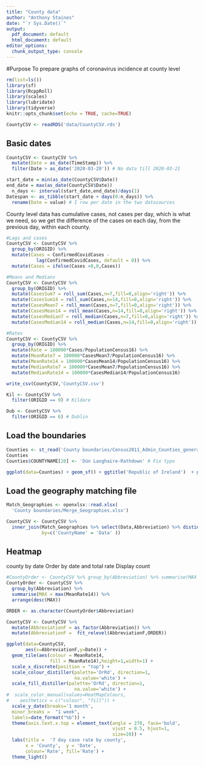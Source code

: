 ```yaml
---
title: "County data"
author: "Anthony Staines"
date: "`r Sys.Date()`"
output:
  pdf_document: default
  html_document: default
editor_options:
  chunk_output_type: console
---
```


#Purpose
To prepare graphs of coronavirus incidence at county level

```r
rm(list=ls())
library(sf)
library(RcppRoll)
library(scales)
library(lubridate)
library(tidyverse)
knitr::opts_chunk$set(echo = TRUE, cache=TRUE)
```


```r
CountyCSV <- readRDS('data/CountyCSV.rds')

```

## Basic dates

```r
CountyCSV <- CountyCSV %>%
  mutate(Date = as_date(TimeStamp)) %>%
  filter(Date > as_date('2020-03-20')) # No data till 2020-03-21

start_date = min(as_date(CountyCSV$Date))
end_date = max(as_date(CountyCSV$Date))
  n_days <- interval(start_date,end_date)/days(1)
Datespan <- as_tibble(start_date + days(0:n_days)) %>%
  rename(Date = value) # I row per date in the two datasources
```

County level data has cumulative cases, not cases per day, which is what we need, so we get the difference of the cases on each day, from the previous day, within each county.

```r
#Lags and cases
CountyCSV <- CountyCSV %>%
  group_by(ORIGID) %>%
  mutate(Cases = ConfirmedCovidCases -
           lag(ConfirmedCovidCases, default = 0)) %>%
  mutate(Cases = ifelse(Cases <0,0,Cases))

#Means and Medians
CountyCSV <- CountyCSV %>%
  group_by(ORIGID) %>%
  mutate(CasesSum7 = roll_sum(Cases,n=7,fill=0,align='right')) %>%
  mutate(CasesSum14 = roll_sum(Cases,n=14,fill=0,align='right')) %>%
  mutate(CasesMean7 = roll_mean(Cases,n=7,fill=0,align='right')) %>%
  mutate(CasesMean14 = roll_mean(Cases,n=14,fill=0,align='right')) %>%
  mutate(CasesMedian7 = roll_median(Cases,n=7,fill=0,align='right')) %>%
  mutate(CasesMedian14 = roll_median(Cases,n=14,fill=0,align='right'))

#Rates
CountyCSV <- CountyCSV %>%
  group_by(ORIGID) %>%
  mutate(Rate = 100000*Cases/PopulationCensus16) %>%
  mutate(MeanRate7 = 100000*CasesMean7/PopulationCensus16) %>%
  mutate(MeanRate14 = 100000*CasesMean14/PopulationCensus16) %>%
  mutate(MedianRate7 = 100000*CasesMean7/PopulationCensus16) %>%
  mutate(MedianRate14 = 100000*CasesMedian14/PopulationCensus16)

write_csv(CountyCSV,'CountyCSV.csv')

Kil <- CountyCSV %>%
  filter(ORIGID == 9) # Kildare

Dub <- CountyCSV %>%
  filter(ORIGID == 6) # Dublin
```

## Load the boundaries

```r
Counties <- st_read('County boundaries/Census2011_Admin_Counties_generalised20m.shp')
Counties
Counties$COUNTYNAME[20] <- 'Dún Laoghaire-Rathdown' # Fix typo

ggplot(data=Counties) + geom_sf() + ggtitle('Republic of Ireland')  + geom_sf_text(aes(label = COUNTYNAME))
```

## Load the geography matching file

```r
Match_Geographies <- openxlsx::read.xlsx(
  'County boundaries/Merge_Geographies.xlsx')

CountyCSV <- CountyCSV %>%
  inner_join(Match_Geographies %>% select(Data,Abbreviation) %>% distinct(),
             by=c('CountyName' = 'Data' ))
```


## Heatmap
county by date
Order by date and total rate
Display count

```r
#CountyOrder <- CountyCSV %>% group_by(Abbreviation) %>% summarise(MAX = max(ConfirmedCovidCases)) %>% arrange(desc(MAX))
CountyOrder <- CountyCSV %>%
  group_by(Abbreviation) %>%
  summarise(MAX = max(MeanRate14)) %>%
  arrange(desc(MAX))

ORDER <- as.character(CountyOrder$Abbreviation)

CountyCSV <- CountyCSV %>%
  mutate(AbbreviationF = as_factor(Abbreviation)) %>%
  mutate(AbbreviationF =  fct_relevel(AbbreviationF,ORDER))

ggplot(data=CountyCSV,
       aes(x=AbbreviationF,y=Date)) +
  geom_tile(aes(colour = MeanRate14,
                fill = MeanRate14),height=1,width=1) +
  scale_x_discrete(position = "top") +
  scale_colour_distiller(palette='OrRd', direction=1,
                         na.value='white') +
  scale_fill_distiller(palette='OrRd', direction=1,
                         na.value='white') +
#  scale_color_manual(values=HeatMapColours,
#    aesthetics = c("colour", "fill")) +
  scale_y_date(breaks='1 month',
  minor_breaks =  "1 week",
  labels=date_format("%b")) +
  theme(axis.text.x.top = element_text(angle = 270, face='bold',
                                       vjust = 0.5, hjust=1,
                                       size=20)) +
  labs(title =  '7 day case rate by county',
       x = 'County',  y = 'Date',
       colour='Rate', fill='Rate') +
  theme_light()

```

